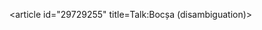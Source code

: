 <article id="29729255" title=Talk:Bocșa (disambiguation)>
	<talkpage id="29729255" title="Talk:Bocșa (disambiguation)">
{{WikiProject Disambiguation}}
	</talkpage>
</article>